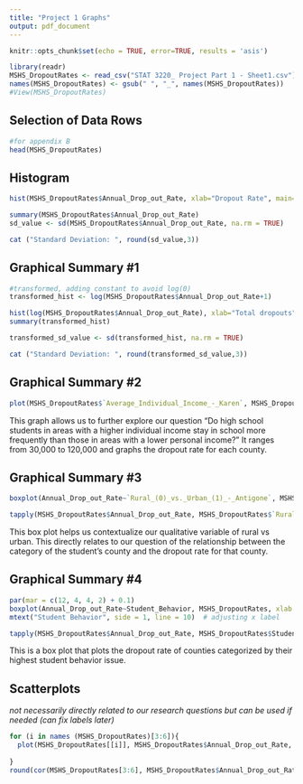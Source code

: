 ---
title: "Project 1 Graphs"
output: pdf_document
---

```{r setup, include=FALSE}
knitr::opts_chunk$set(echo = TRUE, error=TRUE, results = 'asis')
```

```{r}
library(readr)
MSHS_DropoutRates <- read_csv("STAT 3220_ Project Part 1 - Sheet1.csv")
names(MSHS_DropoutRates) <- gsub(" ", "_", names(MSHS_DropoutRates))
#View(MSHS_DropoutRates)

```

## Selection of Data Rows

```{r}
#for appendix B
head(MSHS_DropoutRates)
```

## Histogram

```{r}
hist(MSHS_DropoutRates$Annual_Drop_out_Rate, xlab="Dropout Rate", main="Histogram of Dropout Rate")

summary(MSHS_DropoutRates$Annual_Drop_out_Rate)
sd_value <- sd(MSHS_DropoutRates$Annual_Drop_out_Rate, na.rm = TRUE)

cat ("Standard Deviation: ", round(sd_value,3))
```

## Graphical Summary #1

```{r}
#transformed, adding constant to avoid log(0)
transformed_hist <- log(MSHS_DropoutRates$Annual_Drop_out_Rate+1)

hist(log(MSHS_DropoutRates$Annual_Drop_out_Rate), xlab="Total dropouts", main="Reduced Skew histogram of total dropouts")
summary(transformed_hist)

transformed_sd_value <- sd(transformed_hist, na.rm = TRUE)

cat ("Standard Deviation: ", round(transformed_sd_value,3))
```

## Graphical Summary #2

```{r}
plot(MSHS_DropoutRates$`Average_Individual_Income_-_Karen`, MSHS_DropoutRates$Annual_Drop_out_Rate, xlab = "Average Individual Income", ylab="Drop Out Rate")
```

This graph allows us to further explore our question "Do high school students in areas with a higher individual income stay in school more frequently than those in areas with a lower personal income?" It ranges from 30,000 to 120,000 and graphs the dropout rate for each county.

## Graphical Summary #3

```{r}
boxplot(Annual_Drop_out_Rate~`Rural_(0)_vs._Urban_(1)_-_Antigone`, MSHS_DropoutRates, xlab = "Rural (0) vs Urban (1)", ylab = "Drop out Rates")

tapply(MSHS_DropoutRates$Annual_Drop_out_Rate, MSHS_DropoutRates$`Rural_(0)_vs._Urban_(1)_-_Antigone`, summary)
```

This box plot helps us contextualize our qualitative variable of rural vs urban. This directly relates to our question of the relationship between the category of the student's county and the dropout rate for that county.

## Graphical Summary #4

```{r}
par(mar = c(12, 4, 4, 2) + 0.1)
boxplot(Annual_Drop_out_Rate~Student_Behavior, MSHS_DropoutRates, xlab = "", ylab = "Drop out Rates", las = 2)
mtext("Student Behavior", side = 1, line = 10)  # adjusting x label

tapply(MSHS_DropoutRates$Annual_Drop_out_Rate, MSHS_DropoutRates$Student_Behavior, summary)

```

This is a box plot that plots the dropout rate of counties categorized by their highest student behavior issue.

## Scatterplots

*not necessarily directly related to our research questions but can be used if needed (can fix labels later)*

```{r}
for (i in names (MSHS_DropoutRates)[3:6]){
  plot(MSHS_DropoutRates[[i]], MSHS_DropoutRates$Annual_Drop_out_Rate, xlab = i, ylab="Drop Out Rate")
  
}
round(cor(MSHS_DropoutRates[3:6], MSHS_DropoutRates$Annual_Drop_out_Rate),3)

```
